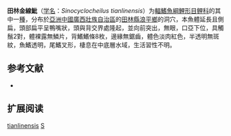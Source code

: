 {{Speciesbox
| name = 田林金線魮
| status = NE
| status_system = IUCN3.1
| image = 
| genus = Sinocyclocheilus
| species = tianlinensis
| authority = Zhou, Zhang & He, 2004
| synonyms = 
}}

'''田林金線魮'''（[[学名|学名]]：''Sinocyclocheilus tianlinensis''）为[[輻鰭魚綱|輻鰭魚綱]][[鯉形目|鯉形目]][[鲤科|鲤科]]的其中一[[種|種]]，分布於[[亞洲|亞洲]][[中國|中國]][[廣西壯族自治區|廣西壯族自治區]]的[[田林縣|田林縣]][[浪平鄉|浪平鄉]]的洞穴，本魚體延長且側扁，頭部扁平呈鴨嘴狀，頭與背交界處隆起，並向前突出，無眼，口亞下位，具觸鬚2對，體裸露無鱗片，背鰭鰭條8枚，邊緣無鋸齒，體色淡肉紅色，半透明無斑紋，魚鰭透明，尾鰭叉形，棲息在中底層水域，生活習性不明。

== 参考文献 ==
*{{FishBase_species|genus=Sinocyclocheilus|species=tianlinensis|year=2011|month=12}}

== 扩展阅读 ==
{{refbegin}}
{{wikispecies-inline|Sinocyclocheilus tianlinensis|田林金線魮}}
{{refend}}
{{Taxonbar|from=Q1101422}}

[[Category:金线鲃属|tianlinensis]]
[[Category:2004年描述的鱼类|S]]


{{鲤形目小作品}}